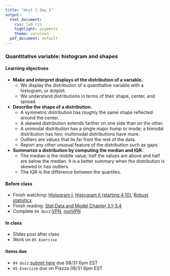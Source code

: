 ```yaml
---
title: "Unit 2 Day 1"
output: 
  html_document:
    css: lab.css
    highlight: pygments
    theme: cerulean
  pdf_document: default
---
```

### Quantitative variable: histogram and shapes

#### Learning objectives 
* **Make and interpret displays of the distribution of a variable.**
  * We display the distribution of a quantitative variable with a histogram, or dotplot.
  * We understand distributions in terms of their shape, center, and spread. 

* **Describe the shape of a distribution.**
  * A symmetric distribution has roughly the same shape reflected around the center.
  * A skewed distribution extends farther on one side than on the other.
  * A unimodal distribution has a single major hump or mode; a bimodal distribution has two; multimodal distributions have more.
  * Outliers are values that lie far from the rest of the data.
  * Report any other unusual feature of the distribution such as gaps.

* **Summarize a distribution by computing the median and IQR.**
  * The median is the middle value; half the values are above and half are below the median. It is a better summary when the distribution is skewed or has outliers.
  * The IQR is the difference between the quartiles. 

#### Before class
* Finish watching: [Histogram I](https://vimeo.com/221607341), [Histogram II (starting 4:10)](https://www.coursera.org/learn/probability-intro/lecture/9kRJf/visualizing-numerical-data), [Robust statistics](https://www.coursera.org/learn/probability-intro/lecture/ssktR/robust-statistics)
* Finish reading: [Stat:Data and Model Chapter 3.1-3.4](https://piazza.com/class_profile/get_resource/kcqqet0ou724kc/keeqv4nxlc41s7)
* Complete `04 Quiz`:[VPN](http://138.110.84.108:3838/sshan/quiz/Unit2/), [nonVPN](http://159.89.233.150:3838/stat140/quiz/Unit2/)

#### In class
* Slides post after class
* Work on ```05 Exercise```

#### Items due
* ```04 Quiz```:[submit here](https://moodle.mtholyoke.edu/mod/assign/view.php?id=560521&forceview=1) due 08/31 6pm EST
* `05 Exercise` due on Piazza 08/31 6pm EST
